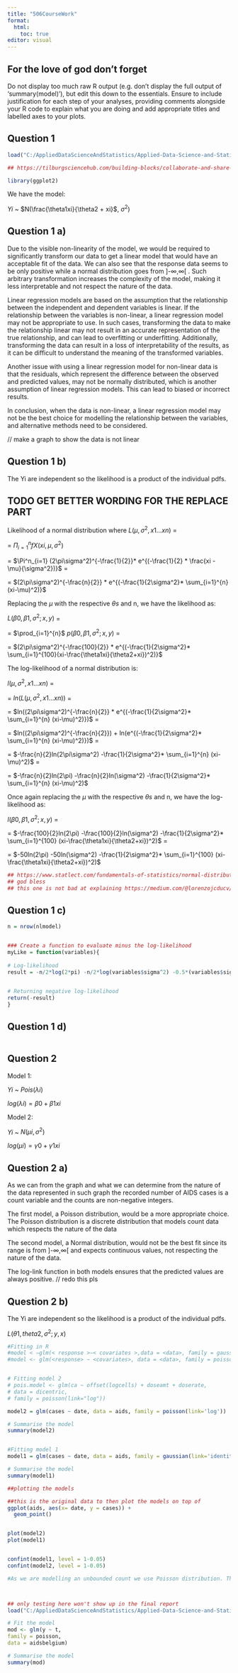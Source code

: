 ```yaml
---
title: "506CourseWork"
format:
  html:
    toc: true
editor: visual
---
```


## For the love of god don't forget

Do not display too much raw R output (e.g. don't display the full output
of 'summary(model)'), but edit this down to the essentials. Ensure to
include justification for each step of your analyses, providing comments
alongside your R code to explain what you are doing and add appropriate
titles and labelled axes to your plots.

## Question 1

```r

load("C:/AppliedDataScienceAndStatistics/Applied-Data-Science-and-Statistics/Term2/StatisticalDataModeling/datasets_exercises_Assessment.RData")

## https://tilburgsciencehub.com/building-blocks/collaborate-and-share-your-work/write-your-paper/amsmath-latex-cheatsheet/ // cheat worksheet

library(ggplot2)


```

We have the model:

$Yi$ ~ $N(\frac{\theta1xi}{\theta2 + xi}$, $\sigma^2)$

## Question 1 a)

Due to the visible non-linearity of the model, we would be required to
significantly transform our data to get a linear model that would have
an acceptable fit of the data. We can also see that the response data
seems to be only positive while a normal distribution goes from
]-$\infty$,$\infty$[ . Such arbitrary transformation increases the
complexity of the model, making it less interpretable and not respect
the nature of the data.

Linear regression models are based on the assumption that the
relationship between the independent and dependent variables is linear.
If the relationship between the variables is non-linear, a linear
regression model may not be appropriate to use. In such cases,
transforming the data to make the relationship linear may not result in
an accurate representation of the true relationship, and can lead to
overfitting or underfitting. Additionally, transforming the data can
result in a loss of interpretability of the results, as it can be
difficult to understand the meaning of the transformed variables.

Another issue with using a linear regression model for non-linear data
is that the residuals, which represent the difference between the
observed and predicted values, may not be normally distributed, which is
another assumption of linear regression models. This can lead to biased
or incorrect results.

In conclusion, when the data is non-linear, a linear regression model
may not be the best choice for modelling the relationship between the
variables, and alternative methods need to be considered.

// make a graph to show the data is not linear

<!-- //should I talk about the increase in variance or is it only topic 2? Not really because we don't have enough data at the start of the graph -->

## Question 1 b)

The Yi are independent so the likelihood is a product of the individual
pdfs.

## TODO GET BETTER WORDING FOR THE REPLACE PART 

<!-- $Y$ ~ $N(\frac{\theta1 xi}{\theta2+xi}, \sigma^2)$ -->

Likelihood of a normal distribution where $L(\mu,\sigma^2,x1...xn)$ = 

= $\Pi^n_{i=1} fX(xi,\mu,\sigma^2)$

= $\Pi^n_{i=1} (2\pi\sigma^2)^{-\frac{1}{2}}* e^{(-\frac{1}{2} * \frac{xi - \mu}{\sigma^2})}$ =

= $(2\pi\sigma^2)^{-\frac{n}{2}} * e^{(-\frac{1}{2\sigma^2}* \sum_{i=1}^{n} (xi-\mu)^2)}$

Replacing the $\mu$ with the respective $\theta s$ and n, we have the likelihood as:

$L(\beta0,\beta1,\sigma^2;x,y)$ = 

= $\prod_{i=1}^{n}$ $p(\beta0,\beta1,\sigma^2;x,y)$ = 

= $(2\pi\sigma^2)^{-\frac{100}{2}} * e^{(-\frac{1}{2\sigma^2}* \sum_{i=1}^{100}(xi-\frac{\theta1xi}{\theta2+xi})^2)}$


The log-likelihood of a normal distribution is:

$l(\mu,\sigma^2,x1...xn)$ =

= $ln(L(\mu,\sigma^2,x1...xn))$ =

= $ln((2\pi\sigma^2)^{-\frac{n}{2}} * e^{(-\frac{1}{2\sigma^2}* \sum_{i=1}^{n} (xi-\mu)^2)})$ =

= $ln((2\pi\sigma^2)^{-\frac{n}{2}}) + ln(e^{(-\frac{1}{2\sigma^2}* \sum_{i=1}^{n} (xi-\mu)^2)})$ =

= $-\frac{n}{2}ln(2\pi\sigma^2) -\frac{1}{2\sigma^2}* \sum_{i=1}^{n} (xi-\mu)^2)$ =

= $-\frac{n}{2}ln(2\pi) -\frac{n}{2}ln(\sigma^2) -\frac{1}{2\sigma^2}* \sum_{i=1}^{n} (xi-\mu)^2)$

Once again replacing the $\mu$ with the respective $\theta s$ and n, we have the log-likelihood as:

$l(\beta0,\beta1,\sigma^2;x,y)$ =

= $-\frac{100}{2}ln(2\pi) -\frac{100}{2}ln(\sigma^2) -\frac{1}{2\sigma^2}* \sum_{i=1}^{100} (xi-\frac{\theta1xi}{\theta2+xi})^2)$ =

= $-50ln(2\pi) -50ln(\sigma^2) -\frac{1}{2\sigma^2}* \sum_{i=1}^{100} (xi-\frac{\theta1xi}{\theta2+xi})^2)$


```r
## https://www.statlect.com/fundamentals-of-statistics/normal-distribution-maximum-likelihood 
## god bless 
## this one is not bad at explaining https://medium.com/@lorenzojcducv/maximum-likelihood-for-the-normal-distribution-966df16fd031
```

## Question 1 c)

```r

n = nrow(nlmodel)


### Create a function to evaluate minus the log-likelihood
myLike = function(variables){
  
# Log-likelihood
result = -n/2*log(2*pi) -n/2*log(variables$sigma^2) -0.5*(variables$sigma^2)* 
  

# Returning negative log-likelihood
return(-result)
}

```

## Question 1 d)

```r



```

## Question 2

Model 1:

$Yi$ \~ $Pois(\lambda i)$

$log(\lambda i) = \beta0 + \beta1 xi$

Model 2:

$Yi$ \~ $N(\mu i,\sigma^2)$

$log(\mu i) = \gamma0 +\gamma1 xi$

## Question 2 a)

As we can from the graph and what we can determine from the nature of
the data represented in such graph the recorded number of AIDS cases is
a count variable and the counts are non-negative integers.

The first model, a Poisson distribution, would be a more appropriate
choice. The Poisson distribution is a discrete distribution that models
count data which respects the nature of the data

The second model, a Normal distribution, would not be the best fit since
its range is from \]-$\infty$,$\infty$\[ and expects continuous values,
not respecting the nature of the data.

The log-link function in both models ensures that the predicted values
are always positive. // redo this pls

## Question 2 b)

The Yi are independent so the likelihood is a product of the individual
pdfs.

$L(\theta1,theta2,\sigma^2;y,x)$

```r
#Fitting in R
#model < −glm(< response >∼< covariates >,data = <data>, family = gaussian(link=’identity’))
#model <- glm(<response> ∼ <covariates>, data = <data>, family = poisson(link=’log’))


# Fitting model 2
# pois.model <- glm(ca ~ offset(logcells) + doseamt + doserate,
# data = dicentric,
# family = poisson(link="log"))

model2 = glm(cases ~ date, data = aids, family = poisson(link='log'))

# Summarise the model
summary(model2)


#Fitting model 1
model1 = glm(cases ~ date, data = aids, family = gaussian(link='identity'))

# Summarise the model
summary(model1)


```

```r

##plotting the models

##this is the original data to then plot the models on top of
ggplot(aids, aes(x= date, y = cases)) +
  geom_point()


plot(model2)
plot(model1)


confint(model1, level = 1-0.05)
confint(model2, level = 1-0.05)

```

```r

#As we are modelling an unbounded count we use Poisson distribution. The data increases exponentially so we use a log-link with a model linear in time.




```

```r
## only testing here won't show up in the final report
load("C:/AppliedDataScienceAndStatistics/Applied-Data-Science-and-Statistics/Term2/StatisticalDataModeling/datasetsTopic2.RData")

# Fit the model
mod <- glm(y ~ t,
family = poisson,
data = aidsbelgium)

# Summarise the model
summary(mod)

```

```r



```

```r



```

```r



```

```r



```

```r



```
